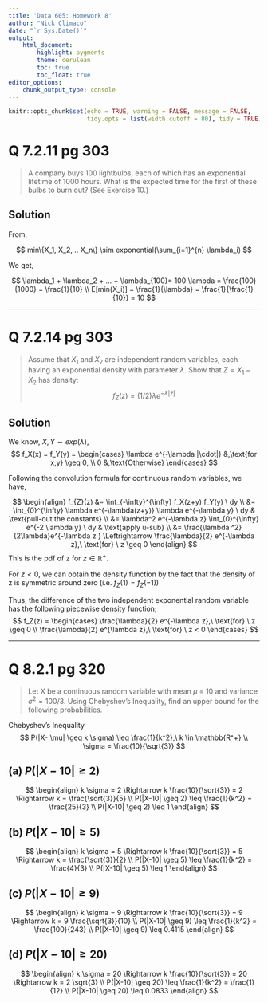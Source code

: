 ```yaml
---
title: 'Data 605: Homework 8'
author: "Nick Climaco"
date: "`r Sys.Date()`"
output:
    html_document:
        highlight: pygments
        theme: cerulean
        toc: true
        toc_float: true
editor_options:
    chunk_output_type: console
---
```


```r
knitr::opts_chunk$set(echo = TRUE, warning = FALSE, message = FALSE,
                      tidy.opts = list(width.cutoff = 80), tidy = TRUE)
```

# Q 7.2.11 pg 303

> A company buys 100 lightbulbs, each of which has an exponential lifetime of
1000 hours. What is the expected time for the first of these bulbs to burn
out? (See Exercise 10.)

## Solution

From, 

$$
min\{X_1, X_2, .. X_n\} \sim exponential(\sum_{i=1}^{n} \lambda_i)
$$

We get, 

$$
\lambda_1 + \lambda_2 + ... + \lambda_{100}= 100 \lambda = \frac{100}{1000} = \frac{1}{10} \\ 
E[min(X_i)] = \frac{1}{\lambda} = \frac{1}{\frac{1}{10}} = 10
$$

***

# Q 7.2.14 pg 303

> Assume that $X_1$ and $X_2$ are independent random variables, each having an
exponential density with parameter $\lambda$. Show that $Z = X_1- X_2$ has density:
$$f_Z(z) = (1/2) \lambda e^{-\lambda |z|}$$

## Solution

We know, $X, Y \sim exp(\lambda)$,
$$
f_X(x) = f_Y(y) = 
    \begin{cases}
        \lambda e^{-\lambda |\cdot|} &,\text{for x,y} \geq 0, \\
        0 &,\text{Otherwise}
    \end{cases}
$$


Following the convolution formula for continuous random variables, we have,

$$
\begin{align}
f_{Z}(z) &= \int_{-\infty}^{\infty} f_X(z+y) f_Y(y) \  dy \\ 
&= \int_{0}^{\infty} \lambda e^{-\lambda(z+y)} \lambda e^{-\lambda y} \ dy & \text{pull-out the constants} \\
&= \lambda^2 e^{-\lambda z} \int_{0}^{\infty} e^{-2 \lambda y} \ dy & \text{apply u-sub} \\
&= \frac{\lambda ^2}{2\lambda}e^{-\lambda z } \Leftrightarrow \frac{\lambda}{2} e^{-\lambda z},\ \text{for} \ z \geq 0 
\end{align}
$$
This is the pdf of z for $z \in \mathbb{R^+}$. 

For $z < 0$, we can obtain the density function by the fact that the density of z is symmetric around zero (i.e. $f_Z(1) = f_Z(-1)$) 

Thus, the difference of the two independent exponential random variable has the following piecewise density function;
$$
f_Z(z) = 
    \begin{cases}
        \frac{\lambda}{2} e^{-\lambda z},\ \text{for} \ z \geq 0 \\
        \frac{\lambda}{2} e^{\lambda z},\ \text{for} \ z < 0
    \end{cases}
$$

***

# Q 8.2.1 pg 320 {.tabset}

> Let X be a continuous random variable with mean $\mu$ = 10 and variance
$\sigma^2 = 100/3$. Using Chebyshev's Inequality, find an upper bound for the
following probabilities.

Chebyshev's Inequality
$$
P(|X- \mu| \geq k \sigma) \leq \frac{1}{k^2},\ k \in \mathbb{R^+} \\ 
\sigma = \frac{10}{\sqrt{3}}
$$

## (a) $P(|X-10| \geq 2)$\

$$
\begin{align}
k \sigma = 2 \Rightarrow k \frac{10}{\sqrt{3}} = 2 \Rightarrow k = \frac{\sqrt{3}}{5} \\ 
P(|X-10| \geq 2) \leq \frac{1}{k^2} = \frac{25}{3} \\
P(|X-10| \geq 2) \leq 1
\end{align}
$$

## (b) $P(|X-10| \geq 5)$

$$
\begin{align}
k \sigma = 5 \Rightarrow k \frac{10}{\sqrt{3}} = 5 \Rightarrow k = \frac{\sqrt{3}}{2} \\ 
P(|X-10| \geq 5) \leq \frac{1}{k^2} = \frac{4}{3} \\
P(|X-10| \geq 5) \leq 1
\end{align}
$$

## (c) $P(|X-10| \geq 9)$

$$
\begin{align}
k \sigma = 9 \Rightarrow k \frac{10}{\sqrt{3}} = 9 \Rightarrow k = 9 \frac{\sqrt{3}}{10} \\ 
P(|X-10| \geq 9) \leq \frac{1}{k^2} = \frac{100}{243} \\
P(|X-10| \geq 9) \leq 0.4115
\end{align}
$$

## (d) $P(|X-10| \geq 20)$

$$
\begin{align}
k \sigma = 20 \Rightarrow k \frac{10}{\sqrt{3}} = 20 \Rightarrow k = 2 \sqrt{3} \\ 
P(|X-10| \geq 20) \leq \frac{1}{k^2} = \frac{1}{12} \\
P(|X-10| \geq 20) \leq 0.0833
\end{align}
$$
